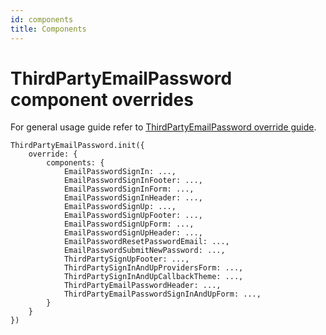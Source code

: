 ```yaml
---
id: components
title: Components
---
```


# ThirdPartyEmailPassword component overrides
For general usage guide refer to [ThirdPartyEmailPassword override guide](/docs/thirdpartyemailpassword/advanced-customizations/react-component-override/usage).

```tsx
ThirdPartyEmailPassword.init({
    override: {
        components: {
            EmailPasswordSignIn: ...,
            EmailPasswordSignInFooter: ...,
            EmailPasswordSignInForm: ...,
            EmailPasswordSignInHeader: ...,
            EmailPasswordSignUp: ...,
            EmailPasswordSignUpFooter: ...,
            EmailPasswordSignUpForm: ...,
            EmailPasswordSignUpHeader: ...,
            EmailPasswordResetPasswordEmail: ...,
            EmailPasswordSubmitNewPassword: ...,
            ThirdPartySignUpFooter: ...,
            ThirdPartySignInAndUpProvidersForm: ...,
            ThirdPartySignInAndUpCallbackTheme: ...,
            ThirdPartyEmailPasswordHeader: ...,
            ThirdPartyEmailPasswordSignInAndUpForm: ...,
        }
    }
})
```
